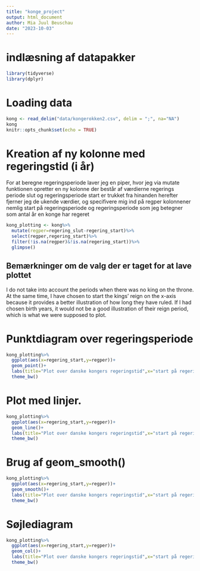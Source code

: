 ```yaml
---
title: "konge_project"
output: html_document
author: Mia Juul Beuschau
date: "2023-10-03"
---
```


# indlæsning af datapakker

```r
library(tidyverse)
library(dplyr)
```


# Loading data

```r
kong <- read_delim("data/kongerokken2.csv", delim = ";", na="NA")
kong
knitr::opts_chunk$set(echo = TRUE)
```


# Kreation af ny kolonne med regeringstid (i år)
For at beregne regeringsperiode laver jeg en piper, hvor jeg via mutate funktionen opretter en ny 
kolonne der består af værdierne regerings periode slut og regeringsperiode start er trukket fra hinanden
herefter fjerner jeg de ukende værdier, og specifivere mig ind på regper kolonnener nemlig start på regeringsperiode og regeringsperiode
som jeg betegner som antal år en konge har regeret

```r
kong_plotting <- kong%>%
  mutate(regper=regering_slut-regering_start)%>%
  select(regper,regering_start)%>%
  filter(!is.na(regper)&!is.na(regering_start))%>%
  glimpse()
```

## Bemærkninger om de valg der er taget for at lave plottet

I do not take into account the periods when there was no king on the throne. At the same time, I have chosen to start the kings' reign on the x-axis because it provides a better illustration of how long they have ruled. If I had chosen birth years, it would not be a good illustration of their reign period, which is what we were supposed to plot.

# Punktdiagram over regeringsperiode 

```r
kong_plotting%>%
  ggplot(aes(x=regering_start,y=regper))+
  geom_point()+
  labs(title="Plot over danske kongers regeringstid",x="start på regeringsperiode", y= "antal regeringsår")+
  theme_bw()
```



# Plot med linjer.

```r
kong_plotting%>%
  ggplot(aes(x=regering_start,y=regper))+
  geom_line()+
  labs(title="Plot over danske kongers regeringstid",x="start på regeringsperiode", y= "antal regeringsår")+
  theme_bw()
```


# Brug af geom_smooth() 

```r
kong_plotting%>%
  ggplot(aes(x=regering_start,y=regper))+
  geom_smooth()+
  labs(title="Plot over danske kongers regeringstid",x="start på regeringsperiode", y= "antal regeringsår")+
  theme_bw()
```




# Søjlediagram
```r
kong_plotting%>%
  ggplot(aes(x=regering_start,y=regper))+
  geom_col()+
  labs(title="Plot over danske kongers regeringstid",x="start på regeringsperiode", y= "antal regeringsår")+
  theme_bw()
```



